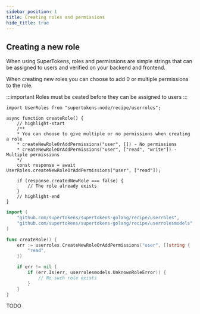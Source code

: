 ```yaml
---
sidebar_position: 1
title: Creating roles and permissions
hide_title: true
---
```


<!-- COPY DOCS -->
<!-- ./userroles/creating-role.mdx -->


## Creating a new role

When using SuperTokens, roles and permissions are simple strings that can be assigned to users and verified on your backend and frontend.

When creating new roles you can choose to add 0 or multiple permissions to the role.

:::important
Roles must be ceated before they can be assigned to users
:::

<BackendSDKTabs>
<TabItem value="nodejs">

```tsx
import UserRoles from "supertokens-node/recipe/userroles";

async function createRole() {
    // highlight-start
    /** 
    * You can choose to give multiple or no permissions when creating a role
    * createNewRoleOrAddPermissions("user", []) - No permissions
    * createNewRoleOrAddPermissions("user", ["read", "write"]) - Multiple permissions
    */
    const response = await UserRoles.createNewRoleOrAddPermissions("user", ["read"]);

    if (response.createdNewRole === false) {
        // The role already exists
    }
    // highlight-end
}
```

</TabItem>
<TabItem value="go">

```go
import (
    "github.com/supertokens/supertokens-golang/recipe/userroles",
    "github.com/supertokens/supertokens-golang/recipe/userrolesmodels",
)

func createRole() {
    err := userroles.CreateNewRoleOrAddPermissions("user", []string {
        "read",
    })

    if err != nil {
        if (err.Is(err, userrolesmodels.UnknownRoleError)) {
            // No such role exists
        }
    }
}
```

</TabItem>
<TabItem value="python">
TODO
</TabItem>
</BackendSDKTabs>
